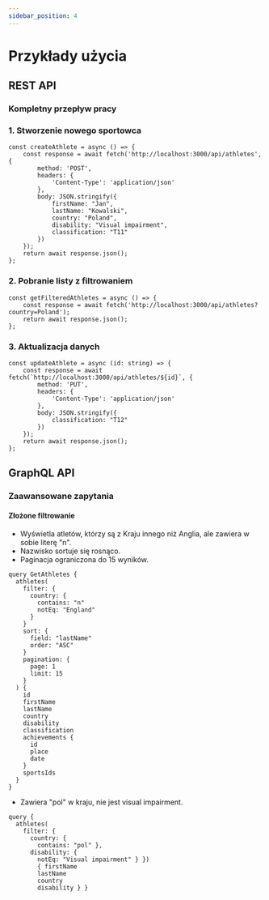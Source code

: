 ---
sidebar_position: 4
---

# Przykłady użycia

## REST API

### Kompletny przepływ pracy


### 1. Stworzenie nowego sportowca
```
const createAthlete = async () => {
    const response = await fetch('http://localhost:3000/api/athletes', {
        method: 'POST',
        headers: {
            'Content-Type': 'application/json'
        },
        body: JSON.stringify({
            firstName: "Jan",
            lastName: "Kowalski",
            country: "Poland",
            disability: "Visual impairment",
            classification: "T11"
        })
    });
    return await response.json();
};
```

### 2. Pobranie listy z filtrowaniem
```
const getFilteredAthletes = async () => {
    const response = await fetch('http://localhost:3000/api/athletes?country=Poland');
    return await response.json();
};
```

### 3. Aktualizacja danych
```
const updateAthlete = async (id: string) => {
    const response = await fetch(`http://localhost:3000/api/athletes/${id}`, {
        method: 'PUT',
        headers: {
            'Content-Type': 'application/json'
        },
        body: JSON.stringify({
            classification: "T12"
        })
    });
    return await response.json();
};
```

## GraphQL API
### Zaawansowane zapytania
#### Złożone filtrowanie
- Wyświetla atletów, którzy są z Kraju innego niż Anglia, ale zawiera w sobie literę "n".
- Nazwisko sortuje się rosnąco.
- Paginacja ograniczona do 15 wyników.
```
query GetAthletes {
  athletes(
    filter: {
      country: {
        contains: "n"
        notEq: "England"
      }
    }
    sort: {
      field: "lastName"
      order: "ASC"
    }
    pagination: {
      page: 1
      limit: 15
    }
  ) {
    id
    firstName
    lastName
    country
    disability
    classification
    achievements {
      id
      place
      date
    }
    sportsIds
  }
}
```
- Zawiera "pol" w kraju, nie jest visual impairment.
```
query { 
  athletes(
    filter: {  
      country: { 
        contains: "pol" }, 
      disability: { 
        notEq: "Visual impairment" } }) 
        { firstName 
        lastName 
        country 
        disability } }
```